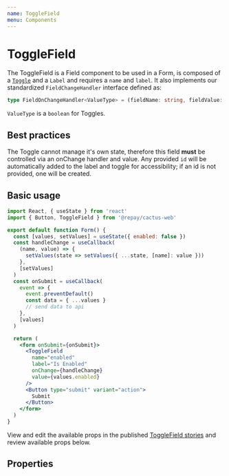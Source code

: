 ```yaml
---
name: ToggleField
menu: Components
---
```



# ToggleField

The ToggleField is a Field component to be used in a Form, is composed of a [`Toggle`](../Toggle.mdx) and a `Label` and requires a `name` and `label`. It also implements our standardized `FieldChangeHandler` interface defined as:

```ts
type FieldOnChangeHandler<ValueType> = (fieldName: string, fieldValue: ValueType) => void
```

`ValueType` is a `boolean` for Toggles.

## Best practices

The Toggle cannot manage it's own state, therefore this field **must** be controlled via an onChange handler and value. Any provided `id` will be automatically added to the label and toggle for accessibility; if an id is not provided, one will be created.

## Basic usage

```jsx
import React, { useState } from 'react'
import { Button, ToggleField } from '@repay/cactus-web'

export default function Form() {
  const [values, setValues] = useState({ enabled: false })
  const handleChange = useCallback(
    (name, value) => {
      setValues(state => setValues({ ...state, [name]: value }))
    },
    [setValues]
  )
  const onSubmit = useCallback(
    event => {
      event.preventDefault()
      const data = { ...values }
      // send data to api
    },
    [values]
  )

  return (
    <form onSubmit={onSubmit}>
      <ToggleField
        name="enabled"
        label="Is Enabled"
        onChange={handleChange}
        value={values.enabled}
      />
      <Button type="submit" variant="action">
        Submit
      </Button>
    </form>
  )
}
```

View and edit the available props in the published [ToggleField stories](https://repaygithub.github.io/cactus/stories/cactus-web/?path=/story/togglefield--basic-usage) and review available props below.

## Properties

<PropsTable of={ToggleField} />

